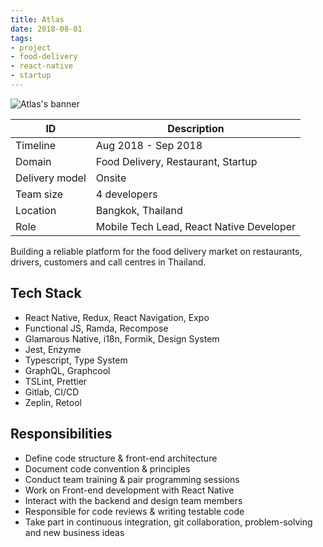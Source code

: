 ```yaml
---
title: Atlas
date: 2018-08-01
tags:
- project
- food-delivery
- react-native
- startup
---
```


![Atlas's banner](./banner.jpg)

ID | Description
---|------------
Timeline | Aug 2018 - Sep 2018
Domain | Food Delivery, Restaurant, Startup
Delivery model | Onsite
Team size | 4 developers
Location | Bangkok, Thailand
Role | Mobile Tech Lead, React Native Developer

Building a reliable platform for the food delivery market on restaurants, drivers, customers and call centres in Thailand.

## Tech Stack
- React Native, Redux, React Navigation, Expo
- Functional JS, Ramda, Recompose
- Glamarous Native, i18n, Formik, Design System
- Jest, Enzyme
- Typescript, Type System
- GraphQL, Graphcool
- TSLint, Prettier
- Gitlab, CI/CD
- Zeplin, Retool

## Responsibilities
- Define code structure & front-end architecture
- Document code convention & principles
- Conduct team training & pair programming sessions
- Work on Front-end development with React Native
- Interact with the backend and design team members
- Responsible for code reviews & writing testable code
- Take part in continuous integration, git collaboration, problem-solving and new business ideas
